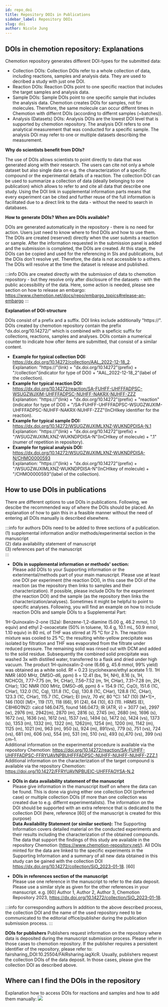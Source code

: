 ---
id: repo_doi
title: Repository DOIs in Publications
sidebar_label: Repository DOIs
slug: doi
author: Nicole Jung
---

## DOIs in chemotion repository: Explanations 

Chemotion repository generates different DOI-types for the submitted data:
- Collection DOIs: Collection DOIs refer to a whole collection of data, including reactions, samples and analysis data. They are used to decribed a study with just one DOI. 
- Reaction DOIs: Reaction DOIs point to one specific reaction that includes the target samples and analysis data. 
- Sample DOIs: Sample DOIs point to one specific sample that includes the analysis data. Chemotion creates DOIs for samples, not for molecules. Therefore, the same molecule can occur differnt times in Chemotion with differnt DOIs (according to differnt samples (=batches)).
- Analysis (Datasets) DOIs: Analysis DOIs are the lowest DOI level that is supported by chemotion repository. The analysis DOI refers to one analytical measurement that was conducted for a specific sample. The analysis DOi may refer to one or multiple datasets describing the measurement. 

**Why do scientists benefit from DOIs?**

The use of DOIs allows scientists to point directly to data that was generated along with their research. The users can cite not only a whole dataset but also single data on e.g. the characterization of a specific compound or the experimental details of a reaction.
The collection DOI can be used to summarize a collection of data (ideally belonging to one publication) which allows to refer to and cite all data that describe one study. Using the DOI link in supplemental information parts means that every experiment can be cited and further reuse of the full information is facilitated due to a direct link to the data - without the need to search in databases. 

**How to generate DOIs? When are DOIs available?**

DOIs are generated automatically in the repository - there is no need for action. Users just need to know where to find DOIs and how to use them. The DOIs are created (reserved) directly when the user submits a reaction or sample. After the information requested in the submission panel is added and the submission is completed, the DOIs are created. 
At this stage, the DOIs can be copied and used for the referencing in SIs and publications, but the DOis don't resolve yet. Therefore, the data is not accessible to a others. The DOIs will resolve at the time the dataset is release and published. 

:::info
DOIs are created directly with the submission of data to chemotion repository - but they resolve only after disclosure of the datasets - with the public accessibility of the data. Here, some action is needed, please see section on how to release an embargo: https://www.chemotion.net/docs/repo/embargo_topics#release-an-embargo
:::

**Explanation of DOI-structure**

DOIs consist of a prefix and a suffix. DOI links include additionally "https://". DOIs created by chemotion repository contain the prefix "dx.doi.org/10.14272/" which is combined with a speficic suffix for collections, reactions, samples and analyses. DOIs contain a numerical counter to indicate how ofter items are submitted, that consist of a similar content.<br />

- **Example for typical collection DOI:** https://dx.doi.org/10.14272/collection/AAL_2022-12-18_2. <br />
 Explanation: "https://"(link) + "dx.doi.org/10.14272"(prefix) + "/collection"(indicator for type of DOI) + "AAL_2022-12-18_2"(label of the collection).<br />
- **Example for typical reaction DOI:** https://dx.doi.org/10.14272/reaction/SA-FUHFF-UHFFFADPSC-WSUGZWJXIM-UHFFFADPSC-NUHFF-NAKRX-NUHFF-ZZZ <br />
 Explanation: "https://"(link) + "dx.doi.org/10.14272"(prefix) + "reaction"(indicator for type of DOI) + "/SA-FUHFF-UHFFFADPSC-WSUGZWJXIM-UHFFFADPSC-NUHFF-NAKRX-NUHFF-ZZZ"(InCHIkey identifier for the reaction).<br />
- **Example for typical sample DOI:** https://dx.doi.org/10.14272/WSUGZWJXIMLXNZ-WUKNDPDISA-N.1 <br />
 Explanation: "https://"(link) + "dx.doi.org/10.14272"(prefix) + "/WSUGZWJXIMLXNZ-WUKNDPDISA-N"(InCHIkey of molecule) + ".1"(numer of repetition in repository).<br />
- **Example for typical analysis DOI:** https://dx.doi.org/10.14272/WSUGZWJXIMLXNZ-WUKNDPDISA-N/CHMO0000593<br />
 Explanation: "https://"(link) + "dx.doi.org/10.14272"(prefix) + "/WSUGZWJXIMLXNZ-WUKNDPDISA-N"(InCHIkey of molecule) + "/CHMO0000593"(label of the collection).<br />

## How to use DOIs in publications

There are different options to use DOIs in publications. Following, we descibe the recommended way of where the DOIs should be placed. An explanation of how to gain this in a feasible manner without the need of entering all DOIs manually is described elsewhere.

:::info for authors
DOIs need to be added to three sections of a publication. <br />
(1) supplemental information and/or methods/experimental section in the manuscript <br />
(2) data availability statement of manuscript <br />
(3) references part of the manuscript <br />
:::

- **DOIs in supplemental information or methods' section:** <br />
 Please add DOIs to your Supporting information or the exterimental/methods part of your main manuscript. Please use at least one DOI per experiment (the reaction DOI), in this case the DOI of the reaction (as the repository then links to samples and their characterization). If possible, please include DOIs for the experiment (the reaction DOI) and the sample (as the repository then links the characterization/analyses). Sometimes it might be helpful to point to specific analyses. Following, you will find an example on how to include reaction DOIs and sample DOIs to a Supplemental Part: 
 
1H-Quinoxalin-2-one (S2a): Benzene-1,2-diamine (5.00 g, 46.2 mmol, 1.0 equiv) and ethyl 2-oxoacetate (50% in toluene, 10.4 g, 10.1 mL, 50.9 mmol, 1.10 equiv) in 80 mL of THF was stirred at 75 °C for 2 h. The reaction mixture was cooled to 25 °C; the resulting white-yellow precipitate was isolated by filtration and THF was evaporated from the filtrate under reduced pressure. The remaining solid was rinsed out with DCM and added to the solid residue. Subsequently the combined solid precipitate was washed 3x with distilled water, transferred to a flask and dried under high vacuum. The product 1H-quinoxalin-2-one (6.66 g, 45.6 mmol, 99% yield) was obtained as a white solid.
Rf = 0.23 (cyclohexane/ethyl acetate 1:1). 1H NMR (400 MHz, DMSO-d6, ppm) δ = 12.41 (bs, 1H, NH), 8.16 (s, 1H, NCHCO), 7.77–7.75 (m, 1H, CHar), 7.56–7.52 (m, 1H,
CHar), 7.31–7.28 (m, 2H, CHar); 13C NMR (100 MHz, DMSO-d6, ppm) δ = 154.9 (1C, CqO), 151.6 (1C, CHar), 132.0 (1C, Cq), 131.8 (1C, Cq), 130.8 (1C, CHar), 128.8 (1C,
CHar), 123.3 (1C, CHar), 115.7 (1C, CHar); EI (m/z, 70 eV, 80 °C): 147 (10) [M+1]+, 146 (100) [M]+, 119 (17), 118 (66), 91 (24), 64 (10), 63 (11). HRMS (EI, C8H6O1N2):
calcd 146.0475, found 146.0473; IR (ATR, ṽ) = 3077 (w), 2997 (w), 2976 (m), 2942(m), 2870 (m), 2816 (s), 2745 (m), 2680 (m), 1696 (s), 1672 (vs), 1636 (vs), 1612 (vs),
1537 (vs), 1494 (s), 1472 (s), 1424 (vs), 1373 (s), 1353 (m), 1332 (m), 1322 (m), 1262(m), 1254 (m), 1200 (m), 1142 (m), 1125 (m), 1021 (m), 963 (m), 950 (s), 924 (m), 891(vs), 779 (s), 751 (vs), 724 (vs), 681 (m), 606 (vs), 554 (m), 531 (m), 510 (vs), 493 (s),470 (vs), 399 (vs) cm–1.<br />
Additional information on the experimental procedure is available via the repository Chemotion: https://doi.org/10.14272/reaction/SA-FUHFF-UHFFFADPSC-FFRYUAVNPBUHFFFADPSC-NUHFF-NUHFF-NUHFF-ZZZ.1 <br />
Additional information on the characterization of the target compound is available via the repository Chemotion: https://doi.org/10.14272/FFRYUAVNPBUEIC-UHFFFAOYSA-N.2<br />

- **DOIs in data availability statement of the manuscript**<br /> 
 Please give information in the manuscript itself on where the data can be found. This is done via giving either one collection DOI (preferred case) or multiple collection DOIs (if more than one collection was created due to e.g. differnt experimentalists). The information on the DOI should be supported with an extra reference that is dedicated to the collection DOI (here, reference [60] of the manuscript is created for this purpose)<br /> 
**Data Availability Statement (or similar section):**  The Supporting Information covers detailed material on the conducted experiments and their results including the characterization of the obtained compounds. The data that support the findings of this study are available in the repository Chemotion (https://www.chemotion-repository.net/). All DOIs minted for the data are linked to the specific experiments in the Supporting Information and a summary of all new data obtained in this study can be gained with the collection DOI https://dx.doi.org/10.14272/collection/SiO_2023-01-18. [60]

- **DOIs in references section of the manuscript**<br />
Please use one reference in the manuscript to refer to the data deposit. Please use a similar style as given for the other references in your mansucript. e.g.
[60] Author 1, Author 2, Author 3, Chemotion Repository 2023, https://dx.doi.org/10.14272/collection/SiO_2023-01-18.

:::info for corresponding authors
In addition to the above described process, the collection DOI and the name of the used repository need to be communicated to the editorial office/publisher during the publication submission process. 
:::

**DOIs for publishers** 
Publishers request information on the repository where data is deposited during the manuscript submission process. Please refer in those cases to chemotion repository. If the publisher requires a persistent identifier of the repository, please refer to: fairsharing_DOI:10.25504/FAIRsharing.iagXcR. 
Usually, publishers request the collection DOIs of the data deposit. In those cases, please give the collection DOI as described above.

## Where can I find the DOIs in the repository

Explanation how to access DOIs for reactions and samples and how to add them manually: 
![](/img/docs/move-change-release-embargo/dois_reaction_sample.gif)




